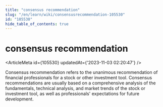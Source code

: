 ```yaml
---
title: "consensus recommendation"
slug: "/en/learn/wiki/consensusrecommendation-105530"
id: "105530"
hide_table_of_contents: true
---
```



<Breadcrumbs current="consensus recommendation" />

# consensus recommendation

<ArticleMeta id={105530} updatedAt={'2023-11-03 02:20:47'} />
<div className='border-solid border-b border-t-0 my-4 border-[var(--ifm-color-gray-300)]' />

Consensus recommendation refers to the unanimous recommendation of financial professionals for a stock or other investment tool. Consensus recommendations are usually based on a comprehensive analysis of the fundamentals, technical analysis, and market trends of the stock or investment tool, as well as professionals' expectations for future development.
